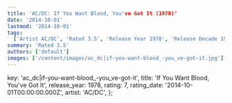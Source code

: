 ```yaml
---
title: 'AC/DC: If You Want Blood, You've Got It (1978)'
date: '2014-10-01'
lastmod: '2014-10-01'
tags:
  ['Artist AC/DC', 'Rated 3.5', 'Release Year 1978', 'Release Decade 1970']
summary: 'Rated 3.5'
authors: ['default']
images: ['/content/images/ac_dc|if-you-want-blood_-you_ve-got-it.jpg']
---
```


  key: 'ac_dc|if-you-want-blood_-you_ve-got-it',
  title: 'If You Want Blood, You've Got It',
  release_year: 1978,
  rating: 7,
  rating_date: '2014-10-01T00:00:00.000Z',
  artist: 'AC/DC',
};

<MusicRating data={data} />
